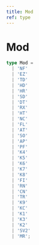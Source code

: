 ```yaml
---
title: Mod
ref: type
---
```


# Mod

```ts
type Mod =
  | 'NF'
  | 'EZ'
  | 'TD'
  | 'HD'
  | 'HR'
  | 'SD'
  | 'DT'
  | 'RX'
  | 'HT'
  | 'NC'
  | 'FL'
  | 'AT'
  | 'SO'
  | 'AP'
  | 'PF'
  | 'K4'
  | 'K5'
  | 'K6'
  | 'K7'
  | 'K8'
  | 'FI'
  | 'RN'
  | 'CN'
  | 'TR'
  | 'K9'
  | 'KC'
  | 'K1'
  | 'K3'
  | 'K2'
  | 'SV2'
  | 'MR';
```
